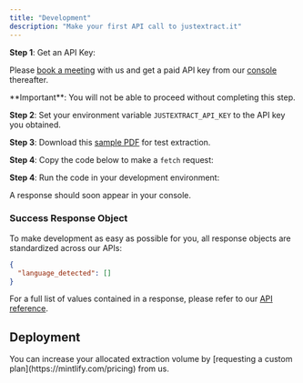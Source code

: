 ```yaml
---
title: "Development"
description: "Make your first API call to justextract.it"
---
```



**Step 1**: Get an API Key:

Please [book a meeting](https://app.apollo.io/#/meet/jonathan/15-min-onboarding) with us and
get a paid API key from our [console](https://justextract.it/console) thereafter.

<Info>
  **Important**: You will not be able to proceed without completing this step.
</Info>

**Step 2**: Set your environment variable `JUSTEXTRACT_API_KEY` to the API key you obtained.

**Step 3**: Download this [sample PDF](https://nexai.app) for test extraction.

**Step 4**: Copy the code below to make a `fetch` request:

<ApiExamples />

**Step 4**: Run the code in your development environment:

A response should soon appear in your console.

### Success Response Object

To make development as easy as possible for you, all response objects are standardized across our APIs:

```json response.json
{
  "language_detected": []
}
```

For a full list of values contained in a response, please refer to our [API reference](/api-reference).

## Deployment

<Tip>
  You can increase your allocated extraction volume by [requesting a custom
  plan](https://mintlify.com/pricing) from us.
</Tip>
